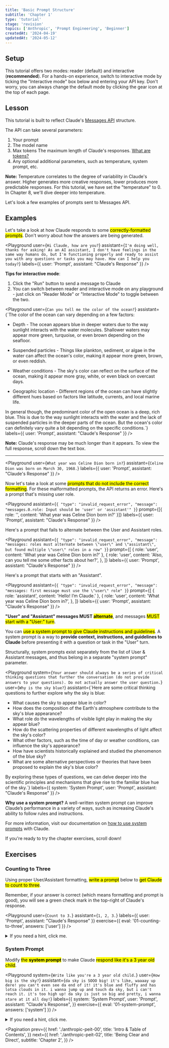 ```yaml
---
title: 'Basic Prompt Structure'
subtitle: 'Chapter 1'
type: 'tutorial'
stage: 'revision'
topics: ['Anthropic', 'Prompt Engineering', 'Beginner']
createdAt: '2024-04-19'
updatedAt: '2024-05-12'
---
```


## Setup

This tutorial offers two modes: reader (default) and interactive (**recommended**). For a hands-on experience, switch to interactive mode by ticking the "Interactive mode" box below and entering your API key. Don't worry, you can always change the default mode by clicking the gear icon at the top of each page.

<Settings />

## Lesson

This tutorial is built to reflect Claude's [Messages API](https://docs.anthropic.com/claude/reference/messages_post) structure.

The API can take several parameters:

1. Your prompt
2. The model name
3. Max tokens <Info>The maximum length of Claude's responses. [What are tokens?](https://help.openai.com/en/articles/4936856-what-are-tokens-and-how-to-count-them)</Info>
4. Any optional additional parameters, such as temperature, system prompt, etc.

**Note:** Temperature correlates to the degree of variability in Claude's answer. Higher generates more creative responses, lower produces more predictable responses. For this tutorial, we have set the "temperature" to 0. In Chapter 8, we'll dive deeper into temperature.

Let's look a few examples of prompts sent to Messages API.

## Examples

Let's take a look at how Claude responds to some <Mark>correctly-formatted prompts</Mark>. Don't worry about how the answers are being generated.

<Playground
  user={`Hi Claude, how are you?`}
  assistant={`I'm doing well, thanks for asking! As an AI assistant, I don't have feelings in the same way humans do, but I'm functioning properly and ready to assist you with any questions or tasks you may have. How can I help you today?`}
  labels={{ user: 'Prompt', assistant: "Claude's Response" }}
/>

**Tips for interactive mode**:

1. Click the "Run" button to send a message to Claude
2. You can switch between reader and interactive mode on any playground - just click on "Reader Mode" or "Interactive Mode" to toggle between the two.

<Playground
  user={`Can you tell me the color of the ocean?`}
  assistant={`The color of the ocean can vary depending on a few factors:

- Depth - The ocean appears blue in deeper waters due to the way sunlight interacts with the water molecules. Shallower waters may appear more green, turquoise, or even brown depending on the seafloor.

- Suspended particles - Things like plankton, sediment, or algae in the water can affect the ocean's color, making it appear more green, brown, or even reddish.

- Weather conditions - The sky's color can reflect on the surface of the ocean, making it appear more gray, white, or even black on overcast days.

- Geographic location - Different regions of the ocean can have slightly different hues based on factors like latitude, currents, and local marine life.

In general though, the predominant color of the open ocean is a deep, rich blue. This is due to the way sunlight interacts with the water and the lack of suspended particles in the deeper parts of the ocean. But the ocean's color can definitely vary quite a bit depending on the specific conditions.`}
labels={{ user: 'Prompt', assistant: "Claude's Response" }}
/>

**Note:** Claude's response may be much longer than it appears. To view the full response, scroll down the text box.


---

<Playground
  user={`What year was Celine Dion born in?`}
  assistant={`Celine Dion was born on March 30, 1968.`}
  labels={{ user: 'Prompt', assistant: "Claude's Response" }}
/>

Now let's take a look at some <Mark>prompts that do not include the correct formatting</Mark>. For these malformatted prompts, the API returns an error. Here's a prompt that's missing user role.

<Playground
  assistant={`{
  "type": "invalid_request_error",
  "message": "messages.0.role: Input should be 'user' or 'assistant'"
}`}
  prompt={[{ role: '', content: 'What year was Celine Dion born in?' }]}
  labels={{ user: 'Prompt', assistant: "Claude's Response" }}
/>

Here's a prompt that fails to alternate between the User and Assistant roles.

<Playground
  assistant={`{
  "type": "invalid_request_error",
  "message": "messages: roles must alternate between \"user\" and \"assistant\", but found multiple \"user\" roles in a row"
}`}
  prompt={[
    { role: 'user', content: 'What year was Celine Dion born in?' },
    {
      role: 'user',
      content: 'Also, can you tell me some other facts about her?',
    },
  ]}
  labels={{ user: 'Prompt', assistant: "Claude's Response" }}
/>

Here's a prompt that starts with an "Assistant".

<Playground
  assistant={`{
  "type": "invalid_request_error",
  "message": "messages: first message must use the \"user\" role"
}`}
  prompt={[
    { role: 'assistant', content: 'Hello! I’m Claude.' },
    {
      role: 'user',
      content: 'What year was Celine Dion born in?',
    },
  ]}
  labels={{ user: 'Prompt', assistant: "Claude's Response" }}
/>

**"User" and "Assistant" messages MUST <Mark>alternate</Mark>**, and messages <Mark>MUST start with a "User:" turn</Mark>.

You can <Mark>use a system prompt to give Claude instructions and guidelines</Mark>. A system prompt is a way to **provide context, instructions, and guidelines to Claude** before presenting it with a question or task in the "User" turn.

Structurally, system prompts exist separately from the list of User & Assistant messages, and thus belong in a separate "system prompt" parameter.

<Playground
  system={`Your answer should always be a series of critical thinking questions that further the conversation (do not provide answers to your questions). Do not actually answer the user question.`}
  user={`Why is the sky blue?`}
  assistant={`Here are some critical thinking questions to further explore why the sky is blue:

- What causes the sky to appear blue in color?
- How does the composition of the Earth's atmosphere contribute to the sky's blue appearance?
- What role do the wavelengths of visible light play in making the sky appear blue?
- How do the scattering properties of different wavelengths of light affect the sky's color?
- What other factors, such as the time of day or weather conditions, can influence the sky's appearance?
- How have scientists historically explained and studied the phenomenon of the blue sky?
- What are some alternative perspectives or theories that have been proposed to explain the sky's blue color?

By exploring these types of questions, we can delve deeper into the scientific principles and mechanisms that give rise to the familiar blue hue of the sky.`}
labels={{ system: 'System Prompt', user: 'Prompt', assistant: "Claude's Response" }}
/>

**Why use a system prompt?** A well-written system prompt can improve Claude’s performance in a variety of ways, such as increasing Claude's ability to follow rules and instructions.

For more information, visit our documentation on [how to use system prompts](https://docs.anthropic.com/claude/docs/system-prompts) with Claude.

If you're ready to try the chapter exercises, scroll down!

## Exercises

### Counting to Three

Using proper User/Assistant formatting, <Mark>write a prompt</Mark> below to <Mark>get Claude to count to three</Mark>.

Remember, if your answer is correct (which means formatting and prompt is good), you will see a green check mark in the top-right of Claude's response.

<Playground
  user={`Count to 3.`}
  assistant={`1, 2, 3.`}
  labels={{ user: 'Prompt', assistant: "Claude's Response" }}
  exercise={{ eval: '01-counting-to-three', answers: ['user'] }}
/>

<Details>
  <summary>If you need a hint, click me.</summary>

Provide a short instruction that asks Claude to <Mark>count to three</Mark>.

The exercise accepts an answer containing the numbers "1", "2", and "3" in that exact order, even if they are written in a different language or script, such as "一", "二", and "三" in Chinese.

If you're stuck, you can always switch to **READER MODE** to see the solution.

</Details>

### System Prompt

Modify <Mark>the **system prompt**</Mark> to make Claude <Mark>respond like it's a 3 year old child</Mark>.

<Playground
  system={`Write like you're a 3 year old child.`}
  user={`How big is the sky?`}
  assistant={`da sky is SOOO big! it's like, waaaay up dere! you can't even see da end of it! it's blue and fluffy and has lotsa clouds in it. i wanna jump up and touch da sky, but i can't reach it. it's too high up! da sky is just so big and pretty, i wanna stare at it all day!`}
  labels={{
    system: 'System Prompt',
    user: 'Prompt',
    assistant: "Claude's Response",
  }}
  exercise={{ eval: '01-system-prompt', answers: ['system'] }}
/>

<Details>
  <summary>If you need a hint, click me.</summary>

There are many ways to solve this, just by asking! The exercise accepts a wide range of answers, as long as they sound like something a child would say.

As a reminder, you can switch to **READER MODE** to see the solution.

</Details>

<Pagination
  prev={{
    href: './anthropic-peit-00',
    title: 'Intro & Table of Contents',
  }}
  next={{
    href: './anthropic-peit-02',
    title: 'Being Clear and Direct',
    subtitle: 'Chapter 2',
  }}
/>
